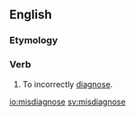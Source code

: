 ==English==

===Etymology===
{{prefix|en|mis|diagnose}}

===Verb===
{{en-verb|misdiagnoses|misdiagnosing|misdiagnosed|misdiagnosed}}

# To incorrectly [[diagnose]].

[[io:misdiagnose]]
[[sv:misdiagnose]]